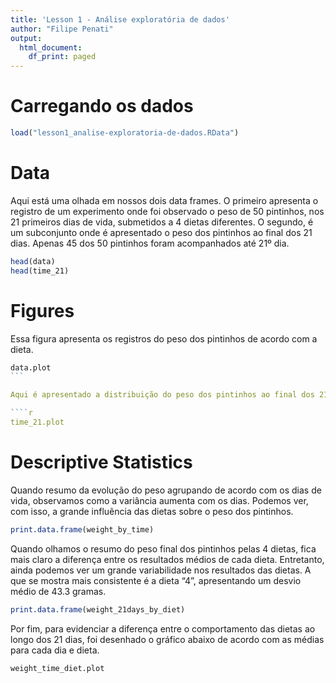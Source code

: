 ```yaml
---
title: 'Lesson 1 - Análise exploratória de dados'
author: "Filipe Penati"
output:
  html_document:
    df_print: paged
---
```

# Carregando os dados
````r
load("lesson1_analise-exploratoria-de-dados.RData")
````

# Data

Aqui está uma olhada em nossos dois data frames. O primeiro apresenta o registro de um experimento onde foi observado o peso de 50 pintinhos, nos 21 primeiros dias de vida, submetidos a 4 dietas diferentes. 
O segundo, é um subconjunto onde é apresentado o peso dos pintinhos ao final dos 21 dias. Apenas 45 dos 50 pintinhos foram acompanhados até 21º dia.

````r
head(data)
head(time_21)
````

# Figures

Essa figura apresenta os registros do peso dos pintinhos de acordo com a dieta.

````r
data.plot
```

Aqui é apresentado a distribuição do peso dos pintinhos ao final dos 21 dias, de acordo com a dieta.

````r
time_21.plot
````

# Descriptive Statistics

Quando resumo da evolução do peso agrupando de acordo com os dias de vida, observamos como a variância aumenta com os dias. Podemos ver, com isso, a grande influência das dietas sobre o peso dos pintinhos.

````r
print.data.frame(weight_by_time)

````

Quando olhamos o resumo do peso final dos pintinhos pelas 4 dietas, fica mais claro a diferença entre os resultados médios de cada dieta. Entretanto, ainda podemos ver um grande variabilidade nos resultados das dietas.
A que se mostra mais consistente é a dieta "4", apresentando um desvio médio de 43.3 gramas.

```r
print.data.frame(weight_21days_by_diet)
```
Por fim, para evidenciar a diferença entre o comportamento das dietas ao longo dos 21 dias, foi desenhado o gráfico abaixo de acordo com as médias para cada dia e dieta.
```r
weight_time_diet.plot
```